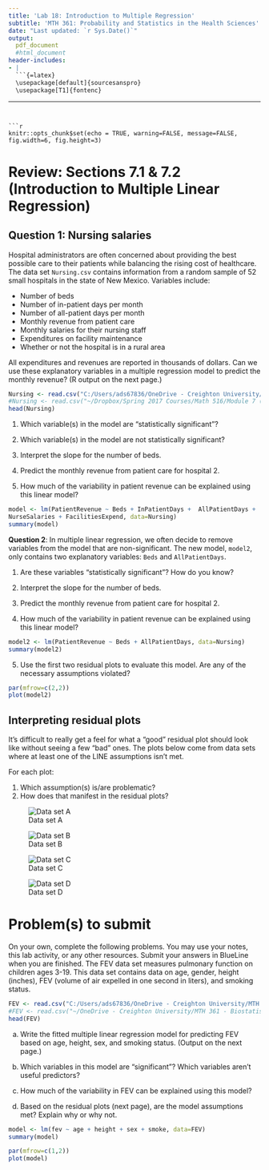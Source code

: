 ---
title: 'Lab 18: Introduction to Multiple Regression'
subtitle: 'MTH 361: Probability and Statistics in the Health Sciences'
date: "Last updated: `r Sys.Date()`"
output: 
  pdf_document
  #html_document
header-includes:
- |
  ```{=latex}
  \usepackage[default]{sourcesanspro}
  \usepackage[T1]{fontenc}
  ```
---

```{r setup, include=FALSE}
knitr::opts_chunk$set(echo = TRUE, warning=FALSE, message=FALSE, fig.width=6, fig.height=3)
```

# Review: Sections 7.1 & 7.2 (Introduction to Multiple Linear Regression)

\pagebreak

## Question 1: Nursing salaries

Hospital administrators are often concerned about providing the best possible care to their patients while balancing the rising cost of healthcare. The data set `Nursing.csv` contains information from a random sample of 52 small hospitals in the state of New Mexico. Variables include:

- Number of beds
- Number of in-patient days per month
- Number of all-patient days per month
- Monthly revenue from patient care
- Monthly salaries for their nursing staff
- Expenditures on facility maintenance
- Whether or not the hospital is in a rural area

All expenditures and revenues are reported in thousands of dollars. Can we use these explanatory variables in a multiple regression model to predict the monthly revenue? (R output on the next page.)

```{r, echo=-1}
Nursing <- read.csv("C:/Users/ads67836/OneDrive - Creighton University/2018/Spring 2018 Courses/MTH 361 - Probability and Statistics in the Health Sciences/Slides/Nursing.csv")
#Nursing <- read.csv("~/Dropbox/Spring 2017 Courses/Math 516/Module 7 (Weeks 13-14)/Nursing.csv")
head(Nursing)
```

1. Which variable(s) in the model are "statistically significant"?

\vfill

2. Which variable(s) in the model are not statistically significant?

\vfill

\pagebreak

3. Interpret the slope for the number of beds.

\vfill

4. Predict the monthly revenue from patient care for hospital 2.

\vfill

5. How much of the variability in patient revenue can be explained using this linear model?

\vfill

```{r}
model <- lm(PatientRevenue ~ Beds + InPatientDays +  AllPatientDays + 
NurseSalaries + FacilitiesExpend, data=Nursing)
summary(model)
```

\pagebreak

__Question 2__: In multiple linear regression, we often decide to remove variables from the model that are non-significant. The new model, `model2`, only contains two explanatory variables: `Beds` and `AllPatientDays`.

1. Are these variables "statistically significant"? How do you know?

\vfill

2. Interpret the slope for the number of beds.

\vfill

3. Predict the monthly revenue from patient care for hospital 2.

\vfill

4. How much of the variability in patient revenue can be explained using this linear model?

\vfill

```{r}
model2 <- lm(PatientRevenue ~ Beds + AllPatientDays, data=Nursing)
summary(model2)
```

\pagebreak

5. Use the first two residual plots to evaluate this model. Are any of the necessary assumptions violated?

\vfill

```{r, fig.height=6, fig.width=6}
par(mfrow=c(2,2))
plot(model2)
```

\pagebreak

## Interpreting residual plots

It's difficult to really get a feel for what a "good" residual plot should look like without seeing a few "bad" ones. The plots below come from data sets where at least one of the LINE assumptions isn't met.

For each plot:

1. Which assumption(s) is/are problematic?
2. How does that manifest in the residual plots?

![Data set A](DataA.png)

![Data set B](DataB.png)

![Data set C](DataC.png)

![Data set D](DataD.png)

\pagebreak

# Problem(s) to submit

On your own, complete the following problems. You may use your notes, this lab activity, or any other resources. Submit your answers in BlueLine when you are finished.
The FEV data set measures pulmonary function on children ages 3-19. This data set contains data on age, gender, height (inches), FEV (volume of air expelled in one second in liters), and smoking status.

```{r, echo=-1}
FEV <- read.csv("C:/Users/ads67836/OneDrive - Creighton University/MTH 361 - Biostatistics/Class Slides/FEV.csv")
#FEV <- read.csv("~/OneDrive - Creighton University/MTH 361 - Biostatistics/Worksheets and Labs/FEV.csv")
head(FEV)
```

a) Write the fitted multiple linear regression model for predicting FEV based on age, height, sex, and smoking status. (Output on the next page.)

\vfill

b) Which variables in this model are "significant"? Which variables aren't useful predictors?

\vfill

c) How much of the variability in FEV can be explained using this model?

\vfill

d) Based on the residual plots (next page), are the model assumptions met? Explain why or why not. 

\vfill

\pagebreak

```{r}
model <- lm(fev ~ age + height + sex + smoke, data=FEV)
summary(model)
```

```{r, echo=-1}
par(mfrow=c(1,2))
plot(model)
```
